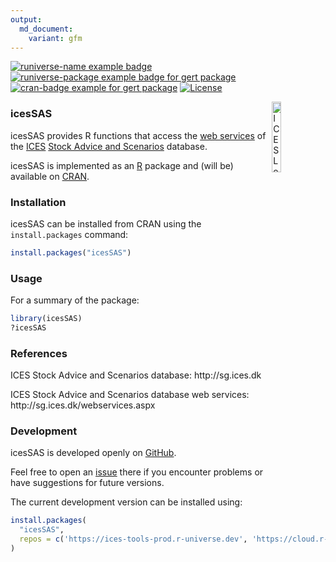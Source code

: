 ```yaml
---
output:
  md_document:
    variant: gfm
---
```


[![runiverse-name example badge](https://ices-tools-prod.r-universe.dev/badges/:name)](https://ices-tools-prod.r-universe.dev/builds)
[![runiverse-package example badge for gert package](https://ices-tools-prod.r-universe.dev/badges/icesSAS)](https://ices-tools-prod.r-universe.dev/icesSAS)
[![cran-badge example for gert package](http://www.r-pkg.org/badges/version/icesSAS)](https://CRAN.R-project.org/package=icesSAS)
[![License](https://img.shields.io/badge/license-GPL%20(%3E%3D%202)-blue.svg)](https://www.gnu.org/licenses/gpl-3.0.en.html)

[<img align="right" alt="ICES Logo" width="17%" height="17%" src="http://ices.dk/_layouts/15/1033/images/icesimg/iceslogo.png">](http://ices.dk)

### icesSAS

icesSAS provides R functions that access the
[web services](http://sg.ices.dk/webservices.aspx) of the [ICES](http://ices.dk)
[Stock Advice and Scenarios](http://sg.ices.dk) database.

icesSAS is implemented as an [R](https://www.r-project.org) package and (will be)
available on [CRAN](https://cran.r-project.org/package=icesSAS).

### Installation


icesSAS can be installed from CRAN using the `install.packages` command:

```r
install.packages("icesSAS")
```

### Usage


For a summary of the package:

```r
library(icesSAS)
?icesSAS
```

### References

ICES Stock Advice and Scenarios database:
http://sg.ices.dk

ICES Stock Advice and Scenarios database web services:
http://sg.ices.dk/webservices.aspx

### Development

icesSAS is developed openly on
[GitHub](https://github.com/ices-tools-prod/icesSAS).

Feel free to open an [issue](https://github.com/ices-tools-prod/icesSAS/issues)
there if you encounter problems or have suggestions for future versions.

The current development version can be installed using:

```r
install.packages(
  "icesSAS", 
  repos = c('https://ices-tools-prod.r-universe.dev', 'https://cloud.r-project.org')
)
```

